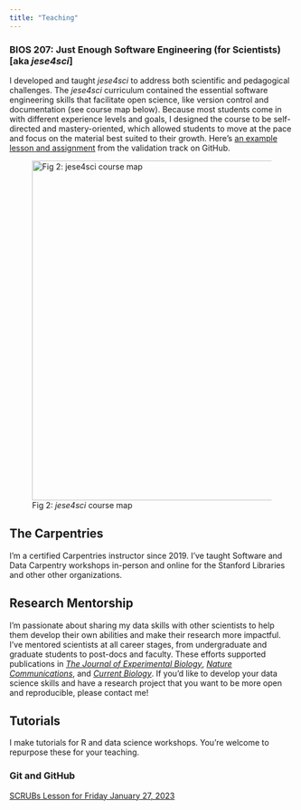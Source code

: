```yaml
---
title: "Teaching"
---
```


### BIOS 207: Just Enough Software Engineering (for Scientists) \[aka *jese4sci*\]

I developed and taught *jese4sci* to address both scientific and pedagogical challenges. The *jese4sci* curriculum contained the essential software engineering skills that facilitate open science, like version control and documentation (see course map below). Because most students come in with different experience levels and goals, I designed the course to be self-directed and mastery-oriented, which allowed students to move at the pace and focus on the material best suited to their growth. Here's [an example lesson and assignment](https://github.com/FlukeAndFeather/jese4sci-VAL/blob/master/VAL102.md) from the validation track on GitHub.

![Fig 2: *jese4sci* course map](img/coursemap.jpg){width="600"}

## The Carpentries

I'm a certified Carpentries instructor since 2019. I've taught Software and Data Carpentry workshops in-person and online for the Stanford Libraries and other other organizations.

## Research Mentorship

I'm passionate about sharing my data skills with other scientists to help them develop their own abilities and make their research more impactful. I've mentored scientists at all career stages, from undergraduate and graduate students to post-docs and faculty. These efforts supported publications in [*The Journal of Experimental Biology*](https://doi.org/10.1242/jeb.237586), [*Nature Communications*](https://doi.org/10.1038/s41467-022-33334-5), and [*Current Biology*](https://doi.org/10.1016/j.cub.2022.01.031). If you'd like to develop your data science skills and have a research project that you want to be more open and reproducible, please contact me!

## Tutorials

I make tutorials for R and data science workshops. You're welcome to repurpose these for your teaching. 

### Git and GitHub

[SCRUBs Lesson for Friday January 27, 2023](tutorials/git-and-github.qmd)
